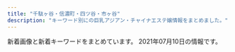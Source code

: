 ```yaml
---
title: "千駄ヶ谷・信濃町・四ツ谷・市ヶ谷"
description: "キーワード別にの巨乳アジアン・チャイナエステ嬢情報をまとめました。"
---
```


新着画像と新着キーワードをまとめています。
2021年07月10日の情報です。

<DmmAffiliateIns />
<KeywordTable
  shops={
    [
    {
        "url": "http://e-rosa.net/",
        "keywords": {},
        "name": "ROSA",
        "station": "\u56db\u8c37\u4e09\u4e01\u76ee\u99c52\u756a",
        "img_links": [
            "http://e-rosa.net/images/risa.jpg",
            "http://e-rosa.net/images/sejutu2.jpg",
            "http://e-rosa.net/images/gg1.png",
            "http://e-rosa.net/images/006.jpg",
            "http://e-rosa.net/images/right_top.png",
            "http://e-rosa.net/images/tite-link.png",
            "http://e-rosa.net/images/009.jpg",
            "http://e-rosa.net/images/yuyu.jpg",
            "http://e-rosa.net/images/ddd.jpg",
            "http://e-rosa.net/images/nei_03.png",
            "http://e-rosa.net/images/te3.jpg",
            "http://e-rosa.net/images/access3.jpg",
            "http://e-rosa.net/images/nei_01.png",
            "http://e-rosa.net/images/g13.jpg",
            "http://e-rosa.net/images/yuna.jpg",
            "http://e-rosa.net/images/mimi.jpg",
            "http://e-rosa.net/images/001.jpg",
            "http://e-rosa.net/images/005.jpg",
            "http://e-rosa.net/images/k1.jpg",
            "http://e-rosa.net/images/yuyi.jpg",
            "http://e-rosa.net/images/g1.jpg",
            "http://e-rosa.net/images/rina0.jpg",
            "http://e-rosa.net/images/pagetop.png",
            "http://e-rosa.net/images/003.jpg",
            "http://e-rosa.net/images/right_bottom.png",
            "http://e-rosa.net/images/grande.jpg",
            "http://e-rosa.net/images/mio.jpg",
            "http://e-rosa.net/images/news_top.jpg",
            "http://e-rosa.net/images/rina1.jpg",
            "http://e-rosa.net/images/rina2.jpg",
            "http://e-rosa.net/images/girlx_top.png",
            "http://e-rosa.net/images/sejutu6.jpg",
            "http://e-rosa.net/images/girl_top.png",
            "http://e-rosa.net/images/te2.jpg",
            "http://e-rosa.net/images/girl_03.png",
            "http://e-rosa.net/images/meyi1.jpg",
            "http://e-rosa.net/images/sejutu1.jpg",
            "http://e-rosa.net/images/aya1.jpg",
            "http://e-rosa.net/images/rimi.jpg",
            "http://e-rosa.net/images/girl_01.png",
            "http://e-rosa.net/images/tite-magazine.png",
            "http://e-rosa.net/images/haruka.jpg",
            "http://e-rosa.net/images/tite-staff.png",
            "http://e-rosa.net/images/meyi2.jpg",
            "http://e-rosa.net/images/ayaka.jpg",
            "http://e-rosa.net/images/te1.jpg",
            "http://e-rosa.net/images/misa1.jpg",
            "http://e-rosa.net/images/noimage.jpg",
            "http://e-rosa.net/images/news_bottom.jpg",
            "http://e-rosa.net/images/yuri.jpg",
            "http://e-rosa.net/images/004.jpg",
            "http://e-rosa.net/images/002.jpg",
            "http://e-rosa.net/images/ha.jpg",
            "http://e-rosa.net/images/sejutu5.jpg",
            "http://e-rosa.net/images/aya2.jpg"
        ]
    },
    {
        "url": "http://lakulaku.info/",
        "station": "\u56db\u8c37\u4e09\u4e01\u76ee\u99c52\u756a",
        "img_links": [
            "http://lakulaku.info/images/staff/ai-a.jpg",
            "http://lakulaku.info/img/rina.jpg",
            "http://lakulaku.info/img/5-3.jpg",
            "http://lakulaku.info/images/staff/sizuka.jpg",
            "http://lakulaku.info/img/5-5.jpg",
            "http://lakulaku.info/images/staff/s06.jpg",
            "http://lakulaku.info/images/titestaff.png",
            "http://lakulaku.info/images/staff/ai.jpg",
            "http://lakulaku.info/images/staff/momo.jpg",
            "http://lakulaku.info/img/5-2.jpg",
            "http://lakulaku.info/img/5-1.jpg",
            "http://lakulaku.info/images/staff/rina.jpg",
            "http://lakulaku.info/images/staff/5-5.jpg",
            "http://lakulaku.info/img/s06.jpg",
            "http://lakulaku.info/images/newtit.png",
            "http://lakulaku.info/images/staff/yumi.jpg",
            "http://lakulaku.info/img/5-4.jpg",
            "http://lakulaku.info/images/staff/5-2.jpg",
            "http://lakulaku.info/images/mobile.png",
            "http://lakulaku.info/images/staff/5-3.jpg",
            "http://lakulaku.info/images/staff/mari.jpg",
            "http://lakulaku.info/images/staff/nena.jpg",
            "http://lakulaku.info/swf/baner.jpg",
            "http://lakulaku.info/images/staff/5-1.jpg",
            "http://lakulaku.info/images/staff/5-4.jpg",
            "http://lakulaku.info/images/top.jpg"
        ],
        "name": "\u767e\u5408",
        "keywords": {}
    },
    {
        "keywords": {
            "85": 4,
            "84": 2,
            "D": 5,
            "86": 2,
            "C": 12
        },
        "url": "http://1819-kizuna.work/",
        "img_links": [
            "http://1819-kizuna.work/img/mo.png",
            "http://1819-kizuna.work/img/botton.jpg",
            "http://1819-kizuna.work/i/img/s4.jpg",
            "http://1819-kizuna.work/i/img/r2.jpg",
            "http://1819-kizuna.work/img/st30.jpg",
            "http://1819-kizuna.work/img/s30.jpg",
            "http://1819-kizuna.work/i/img/skr.png",
            "http://1819-kizuna.work/img/st32.jpg",
            "http://1819-kizuna.work/img/bottom.jpg",
            "http://1819-kizuna.work/img/st33.jpg",
            "http://1819-kizuna.work/img/st030.jpg",
            "http://1819-kizuna.work/i/img/r1.jpg",
            "http://1819-kizuna.work/img/st033.jpg",
            "http://1819-kizuna.work/img/1F431.png",
            "http://1819-kizuna.work/i/img/st30.jpg",
            "http://1819-kizuna.work/i/img/jk.jpg",
            "http://1819-kizuna.work/img/s24.jpg",
            "http://1819-kizuna.work/i/img/st24.jpg",
            "http://1819-kizuna.work/i/img/s6.jpg",
            "http://1819-kizuna.work/i/img/r4.jpg",
            "http://1819-kizuna.work/i/img/s2.jpg",
            "http://1819-kizuna.work/img/1F33C.png",
            "http://1819-kizuna.work/img/1F60A.png",
            "http://1819-kizuna.work/img/st24.jpg",
            "http://1819-kizuna.work/img/fla.jpg",
            "http://1819-kizuna.work/img/1F353.png",
            "http://1819-kizuna.work/i/img/st25.jpg",
            "http://1819-kizuna.work/img/s25.jpg",
            "http://1819-kizuna.work/img/s33.jpg",
            "http://1819-kizuna.work/i/img/s1.jpg",
            "http://1819-kizuna.work/i/img/st030.jpg",
            "http://1819-kizuna.work/img/st024.jpg",
            "http://1819-kizuna.work/i/img/s5.jpg",
            "http://1819-kizuna.work/i/img/st33.jpg",
            "http://1819-kizuna.work/i/img/st033.jpg",
            "http://1819-kizuna.work/i/img/st32.jpg",
            "http://1819-kizuna.work/img/st25.jpg",
            "http://1819-kizuna.work/img/jk.jpg",
            "http://1819-kizuna.work/i/img/s3.jpg",
            "http://1819-kizuna.work/img/st032.jpg",
            "http://1819-kizuna.work/i/img/st032.jpg",
            "http://1819-kizuna.work/img/1F339.png",
            "http://1819-kizuna.work/i/img/r3.jpg",
            "http://1819-kizuna.work/img/skr.png",
            "http://1819-kizuna.work/img/s32.jpg",
            "http://1819-kizuna.work/i/img/st024.jpg",
            "http://1819-kizuna.work/img/1F351.png"
        ],
        "station": "\u56db\u8c37\u4e09\u4e01\u76ee\u99c53\u756a\u51fa\u53e3",
        "name": "1819\uff5e\u7d46"
    },
    {
        "url": "http://e-yotsuya.net/",
        "keywords": {
            "C": 14
        },
        "station": "JR\u56db\u30c4\u8c37\u99c5\u8d64\u5742\u53e3",
        "img_links": [
            "http://e-yotsuya.net/images/news-tit1.jpg",
            "http://e-yotsuya.net/images/room.jpg",
            "http://e-yotsuya.net/images/g5.jpg",
            "http://e-yotsuya.net/images/top.jpg",
            "http://e-yotsuya.net/images/g1.jpg",
            "http://e-yotsuya.net/images/top2.png",
            "http://e-yotsuya.net/images/baner2.jpg",
            "http://e-yotsuya.net/images/g6.jpg",
            "http://e-yotsuya.net/images/tite-staff1.jpg",
            "http://e-yotsuya.net/images/g7.jpg",
            "http://e-yotsuya.net/images/mobile.png",
            "http://e-yotsuya.net/images/g9.jpg",
            "http://e-yotsuya.net/images/g4.jpg",
            "http://e-yotsuya.net/images/g8.jpg",
            "http://e-yotsuya.net/images/tite-staff.jpg",
            "http://e-yotsuya.net/images/g2.jpg",
            "http://e-yotsuya.net/images/news-tit.png",
            "http://e-yotsuya.net/images/baner.jpg",
            "http://e-yotsuya.net/images/g3.jpg"
        ],
        "name": "\u30b9\u30de\u30a4\u30eb"
    },
    {
        "img_links": [
            "http://aqua.jpn.cm/photos/sites/16/2018/01/2018011007032034.jpg",
            "http://aqua.jpn.cm/images/1.jpg",
            "http://aqua.jpn.cm/images/s_pick.png",
            "http://aqua.jpn.cm/photos/sites/16/2020/03/2020030507254950.jpg",
            "http://aqua.jpn.cm/photos/sites/16/2020/09/2020091507031094.jpg",
            "http://aqua.jpn.cm/photos/sites/16/2021/03/2021032308500056.jpg",
            "http://aqua.jpn.cm/photos/sites/16/2021/01/2021011401054262.jpg",
            "http://aqua.jpn.cm/photos/sites/16/2018/01/2018011007031662.jpg",
            "http://aqua.jpn.cm/images/s_news.jpg",
            "http://aqua.jpn.cm/images/mobile.jpg",
            "http://aqua.jpn.cm/photos/sites/16/2020/10/2020100906522289.jpg",
            "http://aqua.jpn.cm/photos/sites/16/2018/01/2018011007031899.jpg",
            "http://aqua.jpn.cm/photos/sites/16/2021/03/2021032308500758.jpg",
            "http://aqua.jpn.cm/photos/sites/16/2019/02/2019020108033676.jpg",
            "http://aqua.jpn.cm/images/room4.jpg",
            "http://aqua.jpn.cm/images/room2.jpg",
            "http://aqua.jpn.cm/images/room3.jpg",
            "http://aqua.jpn.cm/images/room5.jpg",
            "http://aqua.jpn.cm/photos/sites/16/2019/03/2019031107062221.jpg",
            "http://aqua.jpn.cm/images/top.png",
            "http://aqua.jpn.cm/photos/sites/16/2021/03/2021031006535594.jpg",
            "http://aqua.jpn.cm/images/room1.jpg",
            "http://aqua.jpn.cm/photos/sites/16/2018/05/2018052105590585.jpg",
            "http://aqua.jpn.cm/photos/sites/16/2020/10/2020100508293240.jpg",
            "http://aqua.jpn.cm/images/line.jpg",
            "http://aqua.jpn.cm/photos/sites/16/2021/03/2021030106235633.jpg",
            "http://aqua.jpn.cm/images/3.jpg",
            "http://aqua.jpn.cm/images/2.jpg",
            "http://aqua.jpn.cm/images/s_staff.png",
            "http://aqua.jpn.cm/photos/sites/16/2018/01/2018013112184869.jpg",
            "http://aqua.jpn.cm/photos/sites/16/2020/04/2020040301184076.jpg",
            "http://aqua.jpn.cm/photos/sites/16/2020/12/2020120208263886.jpg"
        ],
        "url": "http://aqua.jpn.cm/",
        "keywords": {
            "87": 18,
            "D": 252,
            "82": 18,
            "85": 108,
            "83": 18,
            "86": 126,
            "84": 18,
            "C": 54
        },
        "station": "\u56db\u8c37\u4e09\u4e01\u76ee\u99c52\u756a\u51fa\u53e3",
        "name": "\u5149\u540d"
    },
    {
        "img_links": [
            "http://xn--vckg5a9gug.in.net/images/top.jpg",
            "http://xn--vckg5a9gug.in.net/link/menlog.jpg",
            "http://xn--vckg5a9gug.in.net/images/fla.jpg",
            "http://xn--vckg5a9gug.in.net/images/cg04.jpg",
            "http://xn--vckg5a9gug.in.net/images/tit4.jpg",
            "http://xn--vckg5a9gug.in.net/images/fbf.jpg",
            "http://xn--vckg5a9gug.in.net/images/fbt.jpg",
            "http://xn--vckg5a9gug.in.net/images/tit1.jpg",
            "http://xn--vckg5a9gug.in.net/images/cg03.jpg",
            "http://xn--vckg5a9gug.in.net/images/no.png",
            "http://xn--vckg5a9gug.in.net/images/cg02.jpg",
            "http://xn--vckg5a9gug.in.net/images/tit3.jpg",
            "http://xn--vckg5a9gug.in.net/images/cg01.jpg",
            "http://xn--vckg5a9gug.in.net/images/tit2.jpg",
            "http://xn--vckg5a9gug.in.net/images/sys.jpg",
            "http://xn--vckg5a9gug.in.net/images/tit5.jpg"
        ],
        "name": "Moon",
        "station": "\u9eb9\u753a\u99c51\u756a\u51fa\u53e3",
        "url": "http://xn--vckg5a9gug.in.net/",
        "keywords": {
            "86": 3,
            "D": 4,
            "85": 1
        }
    },
    {
        "url": "http://bimajo.ies.fun/",
        "name": "\u7652\u3057\u306e\u5c4b",
        "img_links": [],
        "station": "\u56db\u8c37\u4e09\u4e01\u76ee\u99c52\u756a\u51fa\u53e3",
        "keywords": {}
    },
    {
        "img_links": [
            "http://l-rlx.com/s/image/nav_top.png",
            "http://l-rlx.com/s/uploads/03.jpg",
            "http://l-rlx.com/s/uploads/07.jpg",
            "http://l-rlx.com/girl/08.jpg",
            "http://l-rlx.com/s/image/nav_sys.png",
            "http://l-rlx.com/s/uploads/04.jpg",
            "http://l-rlx.com/images/index_05.jpg",
            "http://l-rlx.com/s/image/nav_manga.png",
            "http://l-rlx.com/images/info.jpg",
            "http://l-rlx.com/girl/04.jpg",
            "http://l-rlx.com/s/uploads/01.jpg",
            "http://l-rlx.com/s/images/t2.jpg",
            "http://l-rlx.com/images/rec.jpg",
            "http://l-rlx.com/s/images/pc.png",
            "http://l-rlx.com/images/03.jpg",
            "http://l-rlx.com/s/images/t3.jpg",
            "http://l-rlx.com/images/01.jpg",
            "http://l-rlx.com/images/index_17.jpg",
            "http://l-rlx.com/girl/07.jpg",
            "http://l-rlx.com/s/uploads/05.jpg",
            "http://l-rlx.com/images/index_06.jpg",
            "http://l-rlx.com/s/uploads/02.jpg",
            "http://l-rlx.com/s/image/nav_cast.png",
            "http://l-rlx.com/images/index_04.jpg",
            "http://l-rlx.com/images/02.jpg",
            "http://l-rlx.com/s/images/top_2.jpg",
            "http://l-rlx.com/girl/01.jpg",
            "http://l-rlx.com/s/images/iphone.png",
            "http://l-rlx.com/s/images/t4.jpg",
            "http://l-rlx.com/s/images/service_07.png",
            "http://l-rlx.com/s/images/slider/2.jpg",
            "http://l-rlx.com/s/images/slider/next.png",
            "http://l-rlx.com/images/info_09.jpg",
            "http://l-rlx.com/s/images/slider/prev.png",
            "http://l-rlx.com/images/index_20.jpg",
            "http://l-rlx.com/images/index_12.jpg",
            "http://l-rlx.com/s/uploads/09.jpg",
            "http://l-rlx.com/girl/09.jpg",
            "http://l-rlx.com/images/rec_09.jpg",
            "http://l-rlx.com/images/index_03.jpg",
            "http://l-rlx.com/images/index_02.jpg",
            "http://l-rlx.com/s/uploads/06.jpg",
            "http://l-rlx.com/s/images/service_03.png",
            "http://l-rlx.com/s/images/tel.png",
            "http://l-rlx.com/images/staff_09.jpg",
            "http://l-rlx.com/s/uploads/010.jpg",
            "http://l-rlx.com/s/image/nav_topics.png",
            "http://l-rlx.com/s/images/slider/3.jpg",
            "http://l-rlx.com/s/images/service_01.png",
            "http://l-rlx.com/images/sub_09.jpg",
            "http://l-rlx.com/girl/02.jpg",
            "http://l-rlx.com/images/index_07.jpg",
            "http://l-rlx.com/s/images/t1.jpg",
            "http://l-rlx.com/s/uploads/08.jpg",
            "http://l-rlx.com/s/images/okubokomachi.jpg",
            "http://l-rlx.com/girl/00.jpg",
            "http://l-rlx.com/girl/03.jpg",
            "http://l-rlx.com/s/images/slider/1.jpg",
            "http://l-rlx.com/images/index_16.jpg",
            "http://l-rlx.com/images/index_21.jpg",
            "http://l-rlx.com/images/index_14.jpg",
            "http://l-rlx.com/images/index_01.jpg",
            "http://l-rlx.com/s/image/nav_hotel.png",
            "http://l-rlx.com/girl/05.jpg"
        ],
        "name": "\u30aa\u30fc\u30ed\u30e9",
        "keywords": {
            "95": 2,
            "84": 2,
            "86": 4,
            "85": 4,
            "C": 17,
            "87": 4,
            "D": 6,
            "88": 2
        },
        "station": "\u56db\u8c37\u4e09\u4e01\u76ee\u99c52\u756a\u53e3",
        "url": "http://l-rlx.com/"
    },
    {
        "station": "\u56db\u30c4\u8c37\u99c52\u756a\u53e3",
        "name": "\u30c6\u30a3\u30e9\u30df\u30b9",
        "url": "https://juno-esthe.tokyo/",
        "keywords": {
            "E": 3,
            "C": 23,
            "\u30bb\u30af\u30b7\u30fc": 2,
            "D": 19
        },
        "img_links": [
            "https://juno-esthe.tokyo/wp-content/themes/este/img/top-img04.png",
            "https://juno-esthe.tokyo/wp-content/uploads/2021/02/1tiramisu-1.jpg",
            "https://juno-esthe.tokyo/wp-content/themes/este/img/1.jpg",
            "https://juno-esthe.tokyo/wp-content/uploads/2021/02/567tiramisu.jpg",
            "https://juno-esthe.tokyo/wp-content/themes/este/img/top-img02.png",
            "https://juno-esthe.tokyo/wp-content/uploads/2021/03/4567tiramisu.jpg",
            "https://juno-esthe.tokyo/wp-content/uploads/2021/06/8976514tiramisu.jpg",
            "https://juno-esthe.tokyo/wp-content/themes/este/img/4.jpg",
            "https://juno-esthe.tokyo/wp-content/uploads/2021/02/8estrdyfugi.jpg",
            "https://juno-esthe.tokyo/wp-content/themes/este/img/top-img01.png",
            "https://juno-esthe.tokyo/wp-content/uploads/2021/04/89762517tiramisu.jpg",
            "https://juno-esthe.tokyo/wp-content/uploads/2021/03/31tiramisu.jpg",
            "https://juno-esthe.tokyo/wp-content/uploads/2021/02/3456utiramisu.jpg",
            "https://juno-esthe.tokyo/wp-content/uploads/2021/02/3121tiramisu.jpg",
            "https://juno-esthe.tokyo/wp-content/uploads/2021/06/8976251tiramisu.jpg",
            "https://juno-esthe.tokyo/wp-content/themes/este/img/call.png",
            "https://juno-esthe.tokyo/wp-content/themes/este/img/3.jpg",
            "https://juno-esthe.tokyo/wp-content/themes/este/img/top-img05.png",
            "https://juno-esthe.tokyo/wp-content/uploads/2021/02/78621tiramisu.jpg",
            "https://juno-esthe.tokyo/wp-content/uploads/2021/06/8765126789tiramisu.jpg",
            "https://juno-esthe.tokyo/wp-content/uploads/2021/02/12345678tiramisu.jpg",
            "https://juno-esthe.tokyo/wp-content/themes/este/img/2.jpg",
            "https://juno-esthe.tokyo/wp-content/themes/este/img/top-img03.png",
            "https://juno-esthe.tokyo/wp-content/uploads/2021/02/90876satiramisu.jpg",
            "https://juno-esthe.tokyo/wp-content/themes/este/img/tel_header.png",
            "https://juno-esthe.tokyo/wp-content/themes/este/img/tel_footer.png",
            "https://juno-esthe.tokyo/wp-content/uploads/2021/03/1tiramisu.jpg"
        ]
    },
    {
        "keywords": {
            "C": 13
        },
        "img_links": [
            "http://visirala.xyz/static/picture/head.png",
            "http://visirala.xyz/static/picture/ttl_wnew.png",
            "http://visirala.xyz/static/picture/ttl_pickup.png",
            "http://visirala.xyz/uploads/210609/1-2106091K62S10.jpg",
            "http://visirala.xyz/uploads/210609/1-2106091K524457.jpg",
            "http://visirala.xyz/static/picture/ttl_girls.png",
            "http://visirala.xyz/uploads/210609/1-2106091K4592c.jpg",
            "http://visirala.xyz/static/picture/campaign_ani.png",
            "http://visirala.xyz/static/picture/ttl_staff.png",
            "http://visirala.xyz/uploads/210609/1-2106091K424191.jpg",
            "http://visirala.xyz/uploads/210609/1-2106091K60Ba.jpg",
            "http://visirala.xyz/static/picture/ttl_mobile.png",
            "http://visirala.xyz/uploads/210702/1-210F2142254318.jpg"
        ],
        "station": "\u56db\u8c37\u4e09\u4e01\u76ee\u99c52\u756a\u53e3",
        "url": "http://visirala.xyz/",
        "name": "\u5922\u306e\u90e8\u5c4b"
    }
]
}
/>
<DmmAffiliateScript />
